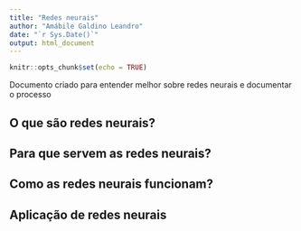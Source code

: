 ```yaml
---
title: "Redes neurais"
author: "Amábile Galdino Leandro"
date: "`r Sys.Date()`"
output: html_document
---
```


```r
knitr::opts_chunk$set(echo = TRUE)
```

Documento criado para entender melhor sobre redes neurais e documentar o processo




## O que são redes neurais?



## Para que servem as redes neurais?



## Como as redes neurais funcionam?



## Aplicação de redes neurais